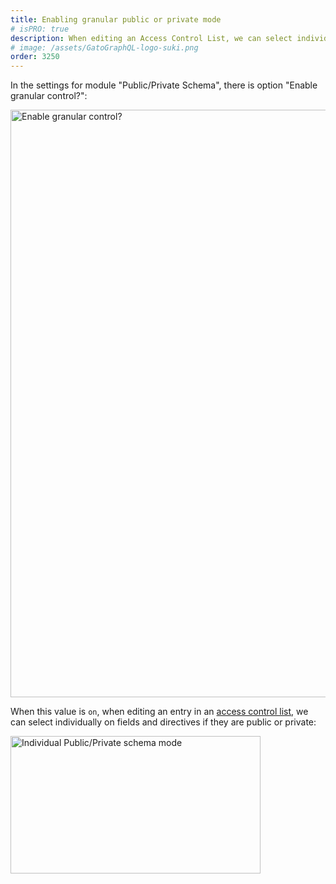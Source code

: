 ```yaml
---
title: Enabling granular public or private mode
# isPRO: true
description: When editing an Access Control List, we can select individually on fields and directives if they are public or private.
# image: /assets/GatoGraphQL-logo-suki.png
order: 3250
---
```


In the settings for module "Public/Private Schema", there is option "Enable granular control?":

<Image
  src="/assets/guides/upstream-pro/settings-enable-granular-control.png"
  width="1024"
  height="940"
  alt="Enable granular control?"
  caption="Enable granular control?"
/>

When this value is `on`, when editing an entry in an [access control list](/guides/use/defining-access-control), we can select individually on fields and directives if they are public or private:

<Image
  src="/assets/guides/upstream-pro/public-private-individual-control.png"
  width="400"
  height="220"
  alt="Individual Public/Private schema mode"
  caption="Individual Public/Private schema mode"
/>
